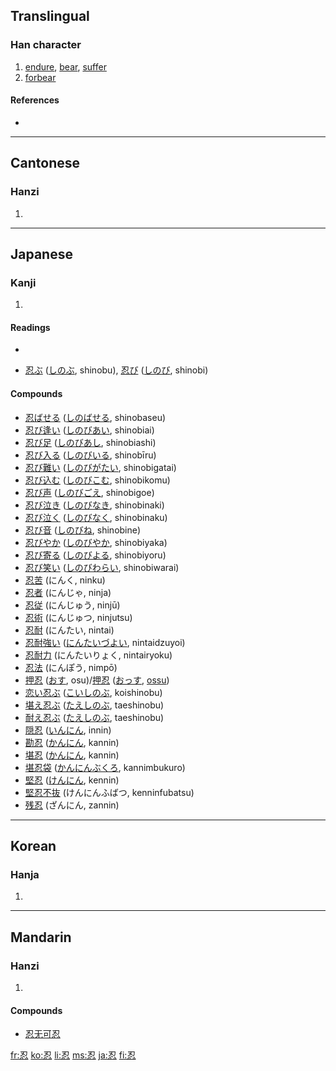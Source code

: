 ==Translingual==

===Han character===
{{Han char|rn=61|rad=心|as=03|sn=7|four=1733<sub>2</sub>|canj=尸戈心 (SIP)}}

# [[endure]], [[bear]], [[suffer]]
# [[forbear]]

====References====
* {{Han ref|kx=0376.040|dkj=10312|dj=0702.120|hdz=42271.030|uh=5FCD|ud=24525|bh=A7D4|bd=42964}}

----

==Cantonese==

===Hanzi===
{{yue-hanzi|jyut=|y=yan2, yan5}}

# {{defn|Cantonese}}

----

==Japanese==

===Kanji===
{{ja-kanji|grade=c|rs=心03}}

# {{defn|Japanese}}

====Readings====
* {{ja-readings|on=[[にん]] (nin)|kun=[[しのぶ]] (shinobu), [[しのび]] (shinobi)}}

* [[忍ぶ]] ([[しのぶ]], shinobu), [[忍び]] ([[しのび]], shinobi)

====Compounds====
* [[忍ばせる]] ([[しのばせる]], shinobaseu)
* [[忍び逢い]] ([[しのびあい]], shinobiai)
* [[忍び足]] ([[しのびあし]], shinobiashi)
* [[忍び入る]] ([[しのびいる]], shinobīru)
* [[忍び難い]] ([[しのびがたい]], shinobigatai)
* [[忍び込む]] ([[しのびこむ]], shinobikomu)
* [[忍び声]] ([[しのびごえ]], shinobigoe)
* [[忍び泣き]] ([[しのびなき]], shinobinaki)
* [[忍び泣く]] ([[しのびなく]], shinobinaku)
* [[忍び音]] ([[しのびね]], shinobine)
* [[忍びやか]] ([[しのびやか]], shinobiyaka)
* [[忍び寄る]] ([[しのびよる]], shinobiyoru)
* [[忍び笑い]] ([[しのびわらい]], shinobiwarai)
* [[忍苦]] (にんく, ninku)
* [[忍者]] (にんじゃ, ninja)
* [[忍従]] (にんじゅう, ninjū)
* [[忍術]] (にんじゅつ, ninjutsu)
* [[忍耐]] (にんたい, nintai)
* [[忍耐強い]] ([[にんたいづよい]], nintaidzuyoi)
* [[忍耐力]] (にんたいりょく, nintairyoku)
* [[忍法]] (にんぽう, nimpō)
* [[押忍]] ([[おす]], osu)/[[押忍]] ([[おっす]], [[ossu]])
* [[恋い忍ぶ]] ([[こいしのぶ]], koishinobu)
* [[堪え忍ぶ]] ([[たえしのぶ]], taeshinobu)
* [[耐え忍ぶ]] ([[たえしのぶ]], taeshinobu)
* [[隠忍]] ([[いんにん]], innin)
* [[勘忍]] ([[かんにん]], kannin)
* [[堪忍]] ([[かんにん]], kannin)
* [[堪忍袋]] ([[かんにんぶくろ]], kannimbukuro)
* [[堅忍]] ([[けんにん]], kennin)
* [[堅忍不抜]] (けんにんふばつ, kenninfubatsu)
* [[残忍]] (ざんにん, zannin)

----

==Korean==

===Hanja===
{{ko-hanja|hangeul=인|eumhun=|rv=in|mr=in|y=in}}

# {{defn|Korean}}

----

==Mandarin==

===Hanzi===
{{cmn-hanzi|pin=[[rěn]] ([[ren3]])|wg=jen<sup>3</sup>}}

# {{defn|Mandarin}}

====Compounds====
* [[忍无可忍]]

[[fr:忍]]
[[ko:忍]]
[[li:忍]]
[[ms:忍]]
[[ja:忍]]
[[fi:忍]]